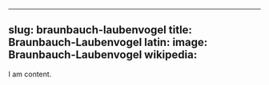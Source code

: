 
---
slug: braunbauch-laubenvogel
title: Braunbauch-Laubenvogel
latin:
image: Braunbauch-Laubenvogel
wikipedia: 
---

I am content.
